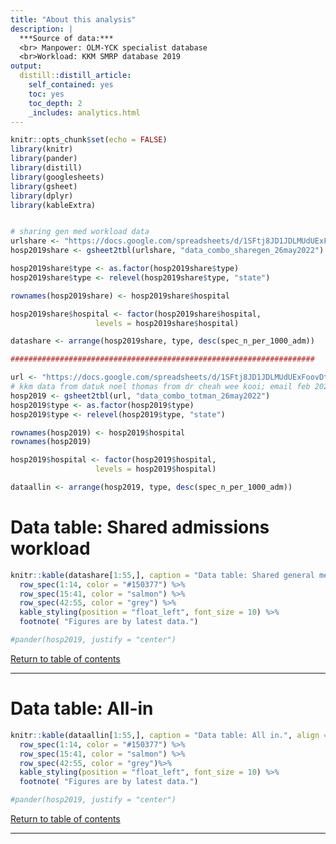 ```yaml
---
title: "About this analysis"
description: |
  ***Source of data:*** 
  <br> Manpower: OLM-YCK specialist database 
  <br>Workload: KKM SMRP database 2019
output: 
  distill::distill_article:
    self_contained: yes
    toc: yes
    toc_depth: 2
    _includes: analytics.html
---
```


```r
knitr::opts_chunk$set(echo = FALSE)
library(knitr)
library(pander)
library(distill)
library(googlesheets)
library(gsheet)
library(dplyr)
library(kableExtra)


# sharing gen med workload data
urlshare <- "https://docs.google.com/spreadsheets/d/1SFtj8JD1JDLMUdUExFoovDt6uIAFh5pWSpxPzZ_xK1Q/edit#gid=49215200" ### 7 March 2022
hosp2019share <- gsheet2tbl(urlshare, "data_combo_sharegen_26may2022") 

hosp2019share$type <- as.factor(hosp2019share$type)
hosp2019share$type <- relevel(hosp2019share$type, "state")

rownames(hosp2019share) <- hosp2019share$hospital

hosp2019share$hospital <- factor(hosp2019share$hospital,
                   levels = hosp2019share$hospital)

datashare <- arrange(hosp2019share, type, desc(spec_n_per_1000_adm))

####################################################################

url <- "https://docs.google.com/spreadsheets/d/1SFtj8JD1JDLMUdUExFoovDt6uIAFh5pWSpxPzZ_xK1Q/edit#gid=1228314601"  ### 7 March 2022
# kkm data from datuk noel thomas from dr cheah wee kooi; email feb 2021
hosp2019 <- gsheet2tbl(url, "data_combo_totman_26may2022")
hosp2019$type <- as.factor(hosp2019$type)
hosp2019$type <- relevel(hosp2019$type, "state")

rownames(hosp2019) <- hosp2019$hospital
rownames(hosp2019)

hosp2019$hospital <- factor(hosp2019$hospital,
                   levels = hosp2019$hospital)

dataallin <- arrange(hosp2019, type, desc(spec_n_per_1000_adm))
```
# Data table: Shared admissions workload
```r
knitr::kable(datashare[1:55,], caption = "Data table: Shared general medical workload.", align = "c") %>% 
  row_spec(1:14, color = "#150377") %>%
  row_spec(15:41, color = "salmon") %>% 
  row_spec(42:55, color = "grey") %>% 
  kable_styling(position = "float_left", font_size = 10) %>% 
  footnote( "Figures are by latest data.")

#pander(hosp2019, justify = "center")
```
<a href="#top">Return to table of contents</a>


***


# Data table: All-in
```r
knitr::kable(dataallin[1:55,], caption = "Data table: All in.", align = "c") %>% 
  row_spec(1:14, color = "#150377") %>%
  row_spec(15:41, color = "salmon") %>% 
  row_spec(42:55, color = "grey")%>% 
  kable_styling(position = "float_left", font_size = 10) %>% 
  footnote( "Figures are by latest data.")

#pander(hosp2019, justify = "center")
```
<a href="#top">Return to table of contents</a>

***


